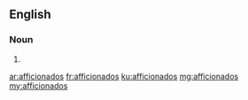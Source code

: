 ==English==

===Noun===
{{head|en|plural}}

# {{plural of|afficionado|lang=en|nocat=1}}

[[ar:afficionados]]
[[fr:afficionados]]
[[ku:afficionados]]
[[mg:afficionados]]
[[my:afficionados]]